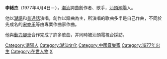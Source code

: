 {{blpunsourced|time=2017-02-17T15:21:40+00:00}}
'''李緒杰'''（1977年4月4日－），[[潮汕|潮汕]]詞曲創作者、歌手，[[汕頭|汕頭]][[潮陽|潮陽]]人。

他以[[潮州话|潮語]]和[[普通話|普通話]]演唱，創作以譜曲為主，所演唱的歌曲多半是自己作曲，不同於先成名的[[宋亦乐|宋亦乐]]等由專業作曲家作曲。

他與[[動力腳車|動力腳車]]合作完成了許多歌曲，并同時被汕頭電視台採訪。

[[Category:潮陽人|Category:潮陽人]]
[[Category:潮汕文化|Category:潮汕文化]]
[[Category:中國音樂家|Category:中國音樂家]]
[[Category:1977年出生|Category:1977年出生]]
[[Category:在世人物|Category:在世人物]]
[[Category:李姓|X]]